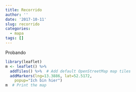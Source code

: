 ```yaml
---
title: Recorrido
author: ''
date: '2017-10-11'
slug: recorrido
categories:
  - mapa
tags: []
---
```


Probando
```r
library(leaflet)
m <- leaflet() %>%
  addTiles() %>%  # Add default OpenStreetMap map tiles
  addMarkers(lng=13.3886, lat=52.5172,
    popup="Ich bin hier")
m  # Print the map

```